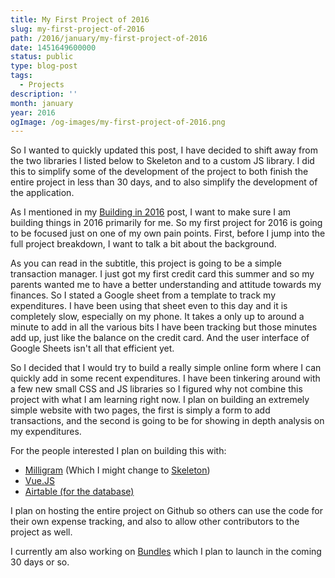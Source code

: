 ```yaml
---
title: My First Project of 2016
slug: my-first-project-of-2016
path: /2016/january/my-first-project-of-2016
date: 1451649600000
status: public
type: blog-post
tags:
  - Projects
description: ''
month: january
year: 2016
ogImage: /og-images/my-first-project-of-2016.png
---
```




So I wanted to quickly updated this post, I have decided to shift away from the
two libraries I listed below to Skeleton and to a custom JS library. I did this
to simplify some of the development of the project to both finish the entire
project in less than 30 days, and to also simplify the development of the
application.

As I mentioned in my [Building in 2016](/2016/january/building-in-2016) post, I want to make sure I am building
things in 2016 primarily for me. So my first project for 2016 is going to be
focused just on one of my own pain points. First, before I jump into the full
project breakdown, I want to talk a bit about the background.

As you can read in the subtitle, this project is going to be a simple
transaction manager. I just got my first credit card this summer and so my
parents wanted me to have a better understanding and attitude towards my
finances. So I stated a Google sheet from a template to track my expenditures. I
have been using that sheet even to this day and it is completely slow,
especially on my phone. It takes a only up to around a minute to add in all the
various bits I have been tracking but those minutes add up, just like the
balance on the credit card. And the user interface of Google Sheets isn't all
that efficient yet.

So I decided that I would try to build a really simple online form where I can
quickly add in some recent expenditures. I have been tinkering around with a few
new small CSS and JS libraries so I figured why not combine this project with
what I am learning right now. I plan on building an extremely simple website
with two pages, the first is simply a form to add transactions, and the second
is going to be for showing in depth analysis on my expenditures.

For the people interested I plan on building this with:

- <a href="http://milligram.github.io/">Milligram</a> (Which I might change to
  <a href="http://getskeleton.com">Skeleton</a>)
- <a href="http://vuejs.org/">Vue.JS</a>
- <a href="https://airtable.com/">Airtable (for the database)</a>

I plan on hosting the entire project on Github so others can use the code for
their own expense tracking, and also to allow other contributors to the project
as well.

I currently am also working on <a href="http://goexploring.today">Bundles</a>
which I plan to launch in the coming 30 days or so.

